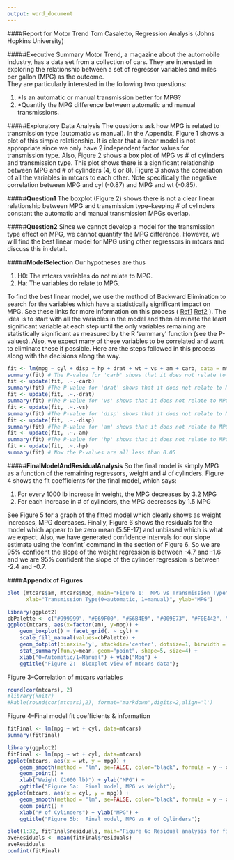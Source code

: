 ```yaml
---
output: word_document
---
```

####Report for Motor Trend
Tom Casaletto, Regression Analysis (Johns Hopkins University)

#####Executive Summary
Motor Trend, a magazine about the automobile industry, has a data set from a collection of cars.  They are interested in exploring the relationship between a set of regressor variables and miles per gallon (MPG) as the outcome.  
They are particularly interested in the following two questions:
<ol>
<li>*Is an automatic or manual transmission better for MPG?
<li>*Quantify the MPG difference between automatic and manual transmissions.
</ol>

#####Exploratory Data Analysis
The questions ask how MPG is related to transmission type (automatic vs manual).  In the Appendix, Figure 1 shows a plot of this simple relationship.  It is clear that a linear model is not appropriate since we only have 2 independent factor values for transmission type.  Also, Figure 2 shows a box plot of MPG vs # of cylinders and transmission type.  This plot shows there is a significant relationship between MPG and # of cylinders (4, 6 or 8).  Figure 3 shows the correlation of all the variables in mtcars to each other.  Note specifically the negative correlation between MPG and cyl (-0.87) and MPG and wt (-0.85).

#####<b>Question1</b>
The boxplot (Figure 2) shows there is not a clear linear relationship between MPG and transmission type--keeping # of cylinders constant the automatic and manual transmission MPGs overlap.

#####<b>Question2</b>
Since we cannot develop a model for the transmission type effect on MPG, we cannot quantify the MPG difference.  However, we will find the best linear model for MPG using other regressors in mtcars and discuss this in detail.

#####<b>ModelSelection</b>
Our hypotheses are thus 
<ol>
<li>H0:  The mtcars variables do not relate to MPG.</li>
<li>Ha:  The variables do relate to MPG.</li>
</ol>

To find the best linear model, we use the method of Backward Elimination to search for the variables which have a statistically significant impact on MPG.  See these links for more information on this process ( [Ref1](https://www.youtube.com/watch?v=bfGhfalZR-Y)
[Ref2](https://www.youtube.com/watch?v=itEyHjNjMIc) ).  The idea is to start with all the variables in the model and then eliminate the least significant variable at each step until the only variables remaining are statistically significant as measured by the R 'summary' function (see the P-values).  Also, we expect many of these variables to be correlated and want to eliminate these if possible.  Here are the steps followed in this process along with the decisions along the way.

```r
fit <- lm(mpg ~ cyl + disp + hp + drat + wt + vs + am + carb, data = mtcars)
summary(fit) # The P-value for 'carb' shows that it does not relate to MPG
fit <- update(fit, .~.-carb)
summary(fit) #The P-value for 'drat' shows that it does not relate to MPG
fit <- update(fit, .~.-drat)
summary(fit) #The P-value for 'vs' shows that it does not relate to MPG
fit <- update(fit, .~.-vs)
summary(fit) #The P-value for 'disp' shows that it does not relate to MPG
fit <- update(fit, .~.-disp)
summary(fit) #The P-value for 'am' shows that it does not relate to MPG
fit <- update(fit, .~.-am)
summary(fit) #The P-value for 'hp' shows that it does not relate to MPG
fit <- update(fit, .~.-hp)
summary(fit) # Now the P-values are all less than 0.05
```

#####<b>FinalModelAndResidualAnalysis</b>
So the final model is simply MPG as a function of the remaining regressors, weight and # of cylinders.  Figure 4 shows the fit coefficients for the final model, which says:
<ol>
<li>For every 1000 lb increase in weight, the MPG decreases by 3.2 MPG
<li>For each increase in # of cylinders, the MPG decreases by 1.5 MPG
</ol>
See Figure 5 for a graph of the fitted model which clearly shows as weight increases, MPG decreases.  Finally, Figure 6 shows the residuals for the model which appear to be zero mean (5.5E-17) and unbiased which is what we expect.  Also, we have generated confidence intervals for our slope estimate using the 'confint' command in the section of Figure 6.  So we are 95% confident the slope of the weight regression is between -4.7 and -1.6 and we are 95% confident the slope of the cylinder regression is between -2.4 and -0.7.

####<b>Appendix of Figures</b>
```r
plot (mtcars$am, mtcars$mpg, main="Figure 1:  MPG vs Transmission Type",
      xlab="Transmission Type(0=automatic, 1=manual)", ylab="MPG")
```

```r
library(ggplot2)
cbPalette <- c("#999999", "#E69F00", "#56B4E9", "#009E73", "#F0E442", "#0072B2", "#D55E00", "#CC79A7");
ggplot(mtcars, aes(x=factor(am), y=mpg)) +
    geom_boxplot() + facet_grid(. ~ cyl) +
    scale_fill_manual(values=cbPalette) +
    geom_dotplot(binaxis='y', stackdir='center', dotsize=1, binwidth = 1) + 
    stat_summary(fun.y=mean, geom="point", shape=5, size=4) +
    xlab("0=Automatic/1=Manual") + ylab("Mpg") +
    ggtitle("Figure 2:  Bloxplot view of mtcars data");

```

Figure 3--Correlation of mtcars variables
```r
round(cor(mtcars), 2)
#library(knitr)
#kable(round(cor(mtcars),2), format="markdown",digits=2,align='l')
```

Figure 4--Final model fit coefficients & information
```r
fitFinal <- lm(mpg ~ wt + cyl, data=mtcars)
summary(fitFinal)
```

```r
library(ggplot2)
fitFinal <- lm(mpg ~ wt + cyl, data=mtcars)
ggplot(mtcars, aes(x = wt, y = mpg)) +
    geom_smooth(method = "lm", se=FALSE, color="black", formula = y ~ x) +
    geom_point() +
    xlab("Weight (1000 lb)") + ylab("MPG") +
    ggtitle("Figure 5a:  Final model, MPG vs Weight");
ggplot(mtcars, aes(x = cyl, y = mpg)) +
    geom_smooth(method = "lm", se=FALSE, color="black", formula = y ~ x) +
    geom_point() +
    xlab("# of Cylinders") + ylab("MPG") +
    ggtitle("Figure 5b:  Final model, MPG vs # of Cylinders");
```

```r
plot(1:32, fitFinal$residuals, main="Figure 6: Residual analysis for final model", xlab="Car", ylab="Residual MPG")
aveResiduals <- mean(fitFinal$residuals)
aveResiduals
confint(fitFinal)
```
